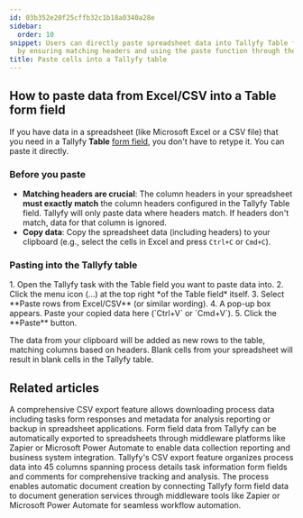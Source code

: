 ```yaml
---
id: 03b352e20f25cffb32c1b18a0340a28e
sidebar:
  order: 10
snippet: Users can directly paste spreadsheet data into Tallyfy Table form fields
  by ensuring matching headers and using the paste function through the table menu.
title: Paste cells into a Tallyfy table
---
```



## How to paste data from Excel/CSV into a Table form field

If you have data in a spreadsheet (like Microsoft Excel or a CSV file) that you need in a Tallyfy **Table** [form field](/products/pro/tracking-and-tasks/tasks/what-are-form-fields-in-tallyfy/), you don't have to retype it. You can paste it directly.

### Before you paste

*   **Matching headers are crucial**: The column headers in your spreadsheet **must exactly match** the column headers configured in the Tallyfy Table field. Tallyfy will only paste data where headers match. If headers don't match, data for that column is ignored.
*   **Copy data**: Copy the spreadsheet data (including headers) to your clipboard (e.g., select the cells in Excel and press `Ctrl+C` or `Cmd+C`).

### Pasting into the Tallyfy table

<Steps>
1. Open the Tallyfy task with the Table field you want to paste data into.
2. Click the menu icon (...) at the top right *of the Table field* itself.
3. Select **Paste rows from Excel/CSV** (or similar wording).
4. A pop-up box appears. Paste your copied data here (`Ctrl+V` or `Cmd+V`).
5. Click the **Paste** button.
</Steps>

The data from your clipboard will be added as new rows to the table, matching columns based on headers. Blank cells from your spreadsheet will result in blank cells in the Tallyfy table.


## Related articles
<CardGrid>
<LinkTitleCard header="<b>Processes > Export process to CSV</b>" href="/products/pro/tracking-and-tasks/processes/how-can-i-export-tallyfy-processes-to-csv/" > A comprehensive CSV export feature allows downloading process data including tasks form responses and metadata for analysis reporting or backup in spreadsheet applications. </LinkTitleCard>
<LinkTitleCard header="<b>Middleware > Stream data to a spreadsheet</b>" href="/products/pro/integrations/middleware/how-can-i-export-form-fields-from-tallyfy-to-spreadsheet/" > Form field data from Tallyfy can be automatically exported to spreadsheets through middleware platforms like Zapier or Microsoft Power Automate to enable data collection reporting and business system integration. </LinkTitleCard>
<LinkTitleCard header="<b>Analytics > CSV file structure</b>" href="/products/pro/integrations/analytics/how-is-the-csv-file-structured-in-tallyfy/" > Tallyfy's CSV export feature organizes process data into 45 columns spanning process details task information form fields and comments for comprehensive tracking and analysis. </LinkTitleCard>
<LinkTitleCard header="<b>Documents > Send data to document creation systems</b>" href="/products/pro/documenting/documents/how-to-generate-documents-from-form-fields/" > The process enables automatic document creation by connecting Tallyfy form field data to document generation services through middleware tools like Zapier or Microsoft Power Automate for seamless workflow automation. </LinkTitleCard>
</CardGrid>